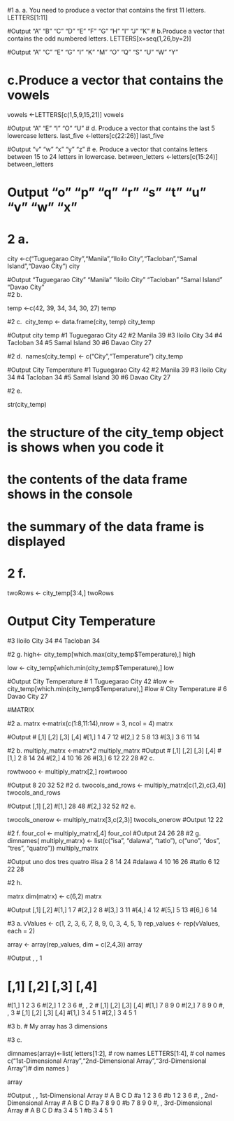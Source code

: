 #1 a. a. You need to produce a vector that contains the first 11 letters.
LETTERS[1:11]

#Output  "A" "B" "C" "D" "E" "F" "G" "H" "I" "J" "K"
# b.Produce a vector that contains the odd numbered letters.
LETTERS[x=seq(1,26,by=2)]

#Output "A" "C" "E" "G" "I" "K" "M" "O" "Q" "S" "U" "W" "Y"

# c.Produce a vector that contains the vowels
vowels <-LETTERS[c(1,5,9,15,21)]
vowels

#Output  "A" "E" "I" "O" "U"
# d. Produce a vector that contains the last 5 lowercase letters.
last_five <-letters[c(22:26)]
last_five

#Output "v" "w" "x" "y" "z"
# e. Produce a vector that contains letters between 15 to 24 letters in lowercase.
between_letters <-letters[c(15:24)]
between_letters

# Output "o" "p" "q" "r" "s" "t" "u" "v" "w" "x"
# 2 a. 

city <-c("Tuguegarao City","Manila","Iloilo City","Tacloban","Samal Island","Davao City")
city

#Output "Tuguegarao City" "Manila"          "Iloilo City"     "Tacloban"        "Samal Island"    "Davao City"  
#2 b. 

temp <-c(42, 39, 34, 34, 30, 27)
temp

#2 c. 
city_temp <- data.frame(city, temp)
city_temp

#Output       city temp
#1 Tuguegarao City   42
#2          Manila   39
#3     Iloilo City   34
#4        Tacloban   34
#5    Samal Island   30
#6      Davao City   27

#2 d. 
names(city_temp) <- c("City","Temperature")
city_temp

#Output  City Temperature
#1 Tuguegarao City          42
#2          Manila          39
#3     Iloilo City          34
#4        Tacloban          34
#5    Samal Island          30
#6      Davao City          27

#2 e. 

str(city_temp)

# the structure of the city_temp object is shows when you code it
# the contents of the data frame shows in the console
# the summary of the data frame is displayed

# 2 f.
twoRows <- city_temp[3:4,]
twoRows

# Output    City            Temperature
#3          Iloilo City         34
#4           Tacloban           34


#2 g.
high<- city_temp[which.max(city_temp$Temperature),]
high


low <- city_temp[which.min(city_temp$Temperature),]
low


#Output  City                 Temperature
#     1  Tuguegarao City          42
#low <- city_temp[which.min(city_temp$Temperature),]
#low
#        City                 Temperature
#     6   Davao City              27



#MATRIX

#2 a.
matrx <-matrix(c(1:8,11:14),nrow = 3, ncol = 4)
matrx

#Output
#     [,1] [,2] [,3] [,4]
#[1,]    1    4    7   12
#[2,]    2    5    8   13
#[3,]    3    6   11   14

#2 b. 
multiply_matrx <-matrx*2
multiply_matrx
#Output 
#      [,1] [,2] [,3] [,4]
#[1,]    2    8   14   24
#[2,]    4   10   16   26
#[3,]    6   12   22   28
#2 c.

rowtwooo <- multiply_matrx[2,]
rowtwooo

#Output 8 20 32 52
#2 d.
twocols_and_rows <- multiply_matrx[c(1,2),c(3,4)]
twocols_and_rows

#Output [,1] [,2]
#[1,]   28   48
#[2,]   32   52
#2 e. 

twocols_onerow <- multiply_matrx[3,c(2,3)]
twocols_onerow
#Output 12 22

#2 f.
four_col <- multiply_matrx[,4]
four_col
#Output  24 26 28
#2 g. 
dimnames( multiply_matrx) <- list(c("isa", "dalawa", "tatlo"), c("uno", "dos", "tres", "quatro"))
multiply_matrx 

#Output     uno dos tres quatro
#isa      2   8   14     24
#dalawa   4  10   16     26
#tatlo    6  12   22     28

#2 h.

matrx
dim(matrx) <- c(6,2)
matrx

#Output   [,1] [,2]
#[1,]    1    7
#[2,]    2    8
#[3,]    3   11
#[4,]    4   12
#[5,]    5   13
#[6,]    6   14

#3 a.
vValues <- c(1, 2, 3, 6, 7, 8, 9, 0, 3, 4, 5, 1)
rep_values <- rep(vValues, each = 2)

array <- array(rep_values, dim = c(2,4,3))
array

#Output , , 1

#     [,1] [,2] [,3] [,4]
#[1,]    1    2    3    6
#[2,]    1    2    3    6
#, , 2
#     [,1] [,2] [,3] [,4]
#[1,]    7    8    9    0
#[2,]    7    8    9    0
#, , 3
#     [,1] [,2] [,3] [,4]
#[1,]    3    4    5    1
#[2,]    3    4    5    1



#3 b.
# My array has 3 dimensions

#3 c.

dimnames(array)<-list(
  letters[1:2], # row names
  LETTERS[1:4], # col names
c("1st-Dimensional Array","2nd-Dimensional Array","3rd-Dimensional Array")# dim names
)

array


#Output , , 1st-Dimensional Array
#  A B C D
#a 1 2 3 6
#b 1 2 3 6
#, , 2nd-Dimensional Array
#  A B C D
#a 7 8 9 0
#b 7 8 9 0
#, , 3rd-Dimensional Array
#  A B C D
#a 3 4 5 1
#b 3 4 5 1
